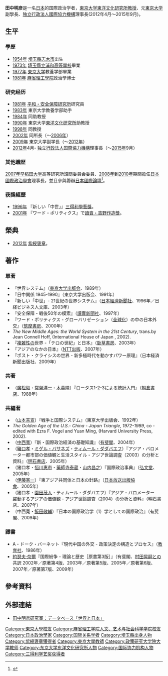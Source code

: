 {{prose|time=2017-01-09T12:23:12+00:00}}
{{refimprove|time=2017-01-09T12:23:12+00:00}}
{{Infobox_officeholder
| name = 田中 明彦
| original_name=
| image name =
| width =225px 
|圖像說明 =
| office = {{JPN}}[[國際協力機構|國際協力機構]]理事长
| term_start = 2022年4月
|term_end = 
| predecessor=[[北岡伸一|北岡伸一]]
| successor=
| term_start2 = 2012年4月1日
|term_end2 = 2015年9月
| predecessor2=[[緒方貞子|緒方貞子]]
| successor2=[[北岡伸一|北岡伸一]]
| party = 
| nationality = {{JPN}}
| Native place =
| date of birth = {{birth date and age|1954|8|7}}
| place of birth = {{JPN}}[[埼玉縣|埼玉縣]][[北足立郡|北足立郡]]（現[[志木市|志木市]]）
| religion = 
|parents=
|children=
| spouse = 
| relatives = 
| alma_mater = [[東京大学|東京大学]]教養学部<br />[[麻省理工学院|麻省理工学院]]政治學研究院
| past={{link-ja|日本国際政治学会|日本国際政治学会}}理事長
| occupation = [[政策研究大学院大学|政策研究大学院大学]]校長
| work =
| signature =
}}
'''田中明彦'''{{BD|1954年|8月7日||}}是一名[[日本|日本]]的国際政治学者，[[東京大学|東京大学]][[東京大學東洋文化研究所|東洋文化研究所]][[教授|教授]]、元[[東京大学|東京大学]]副學長、[[独立行政法人|独立行政法人]][[國際協力機構|國際協力機構]]理事長(2012年4月～2015年9月)。

== 生平 ==
=== 學歷 ===
* [[1954年|1954年]] [[埼玉縣|埼玉縣]][[志木市|志木市]]出生
* [[1973年|1973年]] [[埼玉縣立浦和高等學校|埼玉縣立浦和高等學校]]畢業
* [[1977年|1977年]] [[東京大学|東京大学]]教養学部畢業
* [[1981年|1981年]] [[麻省理工學院|麻省理工學院]]政治學博士
=== 研究经历 ===
* [[1981年|1981年]] [[平和・安全保障研究所|平和・安全保障研究所]]研究員
* [[1983年|1983年]] 東京大学教養学部助手
* [[1984年|1984年]] 同助教授
* [[1990年|1990年]] 東京大学[[東京大学東洋文化研究所|東洋文化研究所]]助教授
* [[1998年|1998年]] 同教授
* [[2002年|2002年]] 同所長（～[[2006年|2006年]]）
* [[2009年|2009年]] 東京大学副学長（～[[2012年|2012年]]）
* [[2012年|2012年]]4月- [[独立行政法人|独立行政法人]][[国際協力機構|国際協力機構]]理事長（～[[2015年|2015年]]9月）

=== 其他職歴 ===
[[2007年|2007年]][[早稻田大学|早稻田大学]]高等研究所諮問委員会委員、[[2008年|2008年]]到[[2010年|2010年]]期間擔任[[日本國際政治學會|日本國際政治學會]]理事長，並且參與籌辦[[日本國際論壇|日本國際論壇]]<ref>{{Cite web|url=http://www.jfir.or.jp/j/organization/officers.html|title=評議員、役員等|publisher=日本国際フォーラム|accessdate=2014-02-25|archive-date=2020-12-02|archive-url=https://web.archive.org/web/20201202063148/https://www.jfir.or.jp/j/organization/officers.html|dead-url=no}}</ref>。

=== 获獎經歴 ===
*[[1996年|1996年]] 『新しい「中世」』[[三得利學藝獎|三得利學藝獎]]。
*[[2001年|2001年]] 『ワード・ポリティクス』で[[讀賣・吉野作造獎|讀賣・吉野作造獎]]。

== 榮典 ==
*[[2012年|2012年]] [[紫綬褒章|紫綬褒章]]。

== 著作 ==
=== 單著 ===
*『世界システム』（[[東京大学出版会|東京大学出版会]]、1989年）
*『日中関係 1945-1990』（東京大学出版会、1991年）
*『新しい「中世」- 21世紀の世界システム』（[[日本經濟新聞社|日本經濟新聞社]]、1996年／日経ビジネス人文庫、2003年）
*『安全保障 - 戦後50年の模索』（[[讀賣新聞社|讀賣新聞社]]、1997年）
*『ワード・ポリティクス - グローバリゼーション（[[全球化|全球化]]）の中の日本外交』（[[筑摩書房|筑摩書房]]、2000年）
*''The New Middle Ages: the World System in the 21st Century'', trans.by Jean Connell Hoff, (International House of Japan , 2002).
*『[[複雑性|複雑性]]の世界 -「テロの世紀」と日本』（[[勁草書房|勁草書房]]、2003年）
*『アジアのなかの日本』（[[NTT出版|NTT出版]]、2007年）
*『ポスト・クライシスの世界 - 新多極時代を動かすパワー原理』（日本経済新聞出版社、2009年）

=== 共著 ===
*（[[廣松毅|廣松毅]]・[[常盤洋一|常盤洋一]]・[[木暮睦|木暮睦]]）『ロータス1-2-3による統計入門』（[[朝倉書店|朝倉書店]]、1988年）

=== 共編著 ===
*（[[山本吉宣|山本吉宣]]）『戦争と国際システム』（東京大学出版会、1992年）
*''The Golden Age of the U.S.- China - Japan Triangle, 1972-1989'', co - edited with Ezra F. Vogel and Yuan Ming, (Harvard University Press, 2002).
*（[[中西寬|中西寬]]）『新・国際政治経済の基礎知識』（[[有斐閣|有斐閣]]、2004年）
*（[[豬口孝|豬口孝]]・[[ミゲル・バサネズ|ミゲル・バサネズ]]・[[ティムール・ダダバエフ|ティムール・ダダバエフ]]）『アジア・バロメーター都市部の価値観と生活スタイル - アジア世論調査（2003）の分析と資料』（[[明石書店|明石書店]]、2005年）
*（猪口孝・[[恒川惠市|恒川惠市]]・[[藥師寺泰蔵|藥師寺泰蔵]]・[[山内昌之|山内昌之]]）『国際政治事典』（[[弘文堂|弘文堂]]、2005年）
*（[[伊藤憲一|伊藤憲一]]）『東アジア共同体と日本の針路』（[[日本放送出版協會|日本放送出版協會]]、2005年）
*（猪口孝・[[園田茂人|園田茂人]]・ティムール・ダダバエフ）『アジア・バロメーター　躍動するアジアの価値観 - アジア世論調査（2004）の分析と資料』（明石書店、2007年）
*（中西寛・[[飯田敬輔|飯田敬輔]]）『日本の国際政治学（1）学としての国際政治』（有斐閣、2009年）

=== 譯書 ===
*A・ドーク・バーネット『現代中国の外交 - 政策決定の構造とプロセス』（[[教育社|教育社]]、1986年）
*[[約瑟夫·奈爾|約瑟夫·奈爾]]『国際紛争 - 理論と歴史［原書第3版］』（有斐閣、[[村田晃嗣|村田晃嗣]]との共訳 2002年／原著第4版、2003年／原著第5版、2005年／原著第6版、2007年／原著第7版、2009年）

==參考資料==
<references />
== 外部連結 ==
*[http://www.ioc.u-tokyo.ac.jp/~worldjpn/ 田中明彦研究室：データベース「世界と日本」] {{Wayback|url=http://www.ioc.u-tokyo.ac.jp/~worldjpn/ |date=20161019045429 }}

{{DEFAULTSORT:Tanaka}}
[[Category:東京大學校友|Category:東京大學校友]]
[[Category:麻省理工学院人文、艺术与社会科学学院校友|Category:麻省理工学院人文、艺术与社会科学学院校友]]
[[Category:日本政治學家|Category:日本政治學家]]
[[Category:国际关系学者|Category:国际关系学者]]
[[Category:埼玉縣出身人物|Category:埼玉縣出身人物]]
[[Category:紫綬褒章獲得者|Category:紫綬褒章獲得者]]
[[Category:東京大學教師|Category:東京大學教師]]
[[Category:政策研究大学院大学教师|Category:政策研究大学院大学教师]]
[[Category:东京大学东洋文化研究所人物|Category:东京大学东洋文化研究所人物]]
[[Category:国际协力机构人物|Category:国际协力机构人物]]
[[Category:三得利学艺奖获得者|Category:三得利学艺奖获得者]]